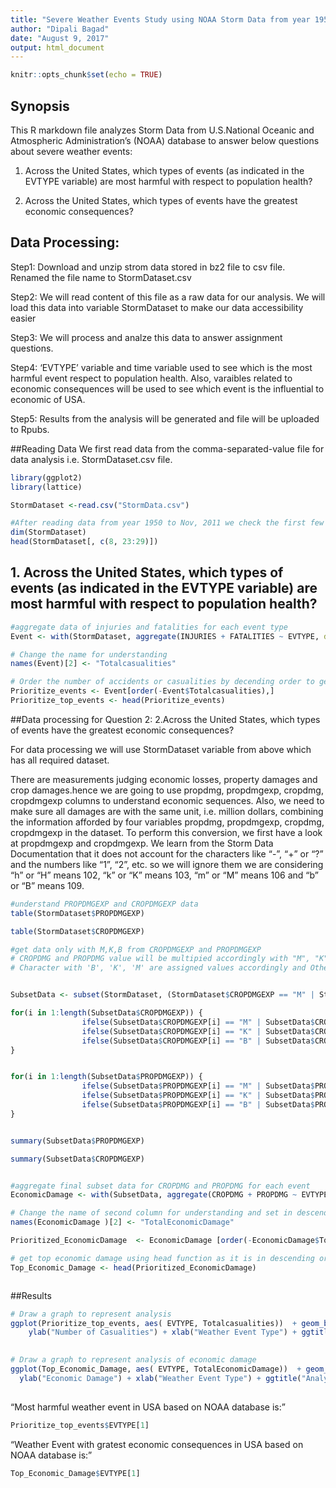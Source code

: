 ---
title: "Severe Weather Events Study using NOAA Storm Data from year 1950 till November 2011"
author: "Dipali Bagad"
date: "August 9, 2017"
output: html_document
---

```{r setup, include=FALSE}
knitr::opts_chunk$set(echo = TRUE)
```

## Synopsis

This R markdown file analyzes Storm Data from U.S.National Oceanic and Atmospheric Administration's (NOAA) database to answer below questions about severe weather events:

1. Across the United States, which types of events (as indicated in the EVTYPE variable) are most harmful with respect to population health?

2. Across the United States, which types of events have the greatest economic consequences?

## Data Processing:

Step1: Download and unzip strom data stored in bz2 file to csv file.  Renamed the file name to StormDataset.csv 

Step2: We will read content of this file as a raw data for our analysis. We will load this data into variable StormDataset to make our data accessibility easier

Step3: We will process and analze this data to answer assignment questions.

Step4: 'EVTYPE' variable and time variable used to see which is the most harmful event respect to population health. Also, varaibles related to economic consequences will be used to see which event is the influential to economic of USA.

Step5: Results from the analysis will be generated and file will be uploaded to Rpubs.


##Reading Data
We first read data from the comma-separated-value file for data analysis i.e. StormDataset.csv file.


```{r , echo=TRUE}
library(ggplot2)
library(lattice)

StormDataset <-read.csv("StormData.csv")

#After reading data from year 1950 to Nov, 2011 we check the first few rows rows in this dataset
dim(StormDataset)
head(StormDataset[, c(8, 23:29)])
```

## 1. Across the United States, which types of events (as indicated in the EVTYPE variable) are most harmful with respect to population health? 


```{r StormDataset, echo=TRUE}

#aggregate data of injuries and fatalities for each event type 
Event <- with(StormDataset, aggregate(INJURIES + FATALITIES ~ EVTYPE, data=StormDataset, FUN = "sum"))

# Change the name for understanding
names(Event)[2] <- "Totalcasualities"

# Order the number of accidents or casualities by decending order to get top prioritize events causing more casualities
Prioritize_events <- Event[order(-Event$Totalcasualities),]
Prioritize_top_events <- head(Prioritize_events)
```

##Data processing for Question 2:
2.Across the United States, which types of events have the greatest economic consequences?

For data processing we will use StormDataset variable from above which has all required dataset.

There are measurements judging economic losses, property damages and crop damages.hence we are going to use propdmg, propdmgexp, cropdmg, cropdmgexp columns to understand economic sequences.
Also, we need to make sure all damages are with the same unit, i.e. million dollars, combining the information afforded by four variables propdmg, propdmgexp, cropdmg, cropdmgexp in the dataset. To perform this conversion, we first have a look at propdmgexp and cropdmgexp.
We learn from the Storm Data Documentation that it does not account for the characters like "-", "+" or "?" and the numbers like "1", "2", etc. so we will ignore them
we are considering "h" or "H" means 102, "k" or "K" means 103, "m" or "M" means 106 and "b" or "B" means 109. 



```{r , echo=TRUE}

#understand PROPDMGEXP and CROPDMGEXP data
table(StormDataset$PROPDMGEXP)

table(StormDataset$CROPDMGEXP)

#get data only with M,K,B from CROPDMGEXP and PROPDMGEXP
# CROPDMG and PROPDMG value will be multipied accordingly with "M", "K", "B" which mean 1000000, 1000, 1000000000 respectively.
# Character with 'B', 'K', 'M' are assigned values accordingly and Other than these multiplier will be 1


SubsetData <- subset(StormDataset, (StormDataset$CROPDMGEXP == "M" | StormDataset$CROPDMGEXP == "K" | StormDataset$CROPDMGEXP == "B"  | StormDataset$CROPDMGEXP == "m" | StormDataset$CROPDMGEXP == "k" | StormDataset$CROPDMGEXP == "b") | (StormDataset$PROPDMGEXP =="M" | StormDataset$PROPDMGEXP =="K" | StormDataset$PROPDMGEXP =="B" | StormDataset$PROPDMGEXP =="m" | StormDataset$PROPDMGEXP =="k" | StormDataset$PROPDMGEXP =="b") )

for(i in 1:length(SubsetData$CROPDMGEXP)) {
                ifelse(SubsetData$CROPDMGEXP[i] == "M" | SubsetData$CROPDMGEXP[i] == "m", SubsetData$CROPDMG[i] <- SubsetData$CROPDMG[i] * 1000000, 
                ifelse(SubsetData$CROPDMGEXP[i] == "K" | SubsetData$CROPDMGEXP[i] == "k", SubsetData$CROPDMG[i] <- SubsetData$CROPDMG[i] * 1000,
                ifelse(SubsetData$CROPDMGEXP[i] == "B" | SubsetData$CROPDMGEXP[i] == "b", SubsetData$CROPDMG[i] <- SubsetData$CROPDMG[i] * 1000000000, SubsetData$CROPDMG[i] <- SubsetData$CROPDMG[i] * 1)))
}


for(i in 1:length(SubsetData$PROPDMGEXP)) {
                ifelse(SubsetData$PROPDMGEXP[i] == "M" | SubsetData$PROPDMGEXP[i] == "m", SubsetData$PROPDMG[i] <- SubsetData$PROPDMG[i] * 1000000,
                ifelse(SubsetData$PROPDMGEXP[i] == "K" | SubsetData$PROPDMGEXP[i] == "k", SubsetData$PROPDMG[i] <- SubsetData$PROPDMG[i] * 1000,
                ifelse(SubsetData$PROPDMGEXP[i] == "B" | SubsetData$PROPDMGEXP[i] == "b", SubsetData$PROPDMG[i] <- SubsetData$PROPDMG[i] * 1000000000, SubsetData$PROPDMG[i] <- SubsetData$PROPDMG[i] * 1)))
}


summary(SubsetData$PROPDMGEXP)

summary(SubsetData$CROPDMGEXP)


#aggregate final subset data for CROPDMG and PROPDMG for each event 
EconomicDamage <- with(SubsetData, aggregate(CROPDMG + PROPDMG ~ EVTYPE, data=StormDataset, FUN = "sum"))

# Change the name of second column for understanding and set in descending order
names(EconomicDamage )[2] <- "TotalEconomicDamage"

Prioritized_EconomicDamage  <- EconomicDamage [order(-EconomicDamage$TotalEconomicDamage),]

# get top economic damage using head function as it is in descending order
Top_Economic_Damage <- head(Prioritized_EconomicDamage) 



```

##Results

```{r , echo=TRUE}

# Draw a graph to represent analysis
ggplot(Prioritize_top_events, aes( EVTYPE, Totalcasualities))  + geom_bar(stat = "identity") +
    ylab("Number of Casualities") + xlab("Weather Event Type") + ggtitle("Analysis of harmful weather events in USA with respect to population health")
  

# Draw a graph to represent analysis of economic damage
ggplot(Top_Economic_Damage, aes( EVTYPE, TotalEconomicDamage))  + geom_bar(stat = "identity") + 
  ylab("Economic Damage") + xlab("Weather Event Type") + ggtitle("Analysis of weather events in USA with respect to gratest economic consequences")
  
```

"Most harmful weather event in USA based on NOAA database is: "


```{r , echo=TRUE}
Prioritize_top_events$EVTYPE[1]
```
"Weather Event with gratest economic consequences in USA based on NOAA database is: "


```{r , echo=TRUE}

Top_Economic_Damage$EVTYPE[1]

```